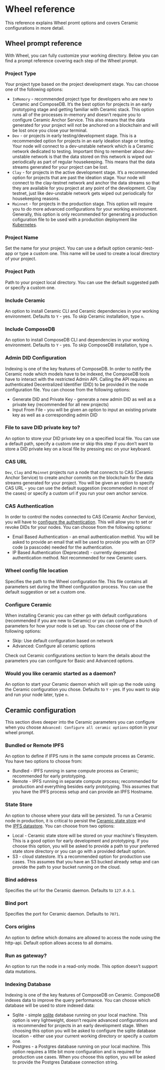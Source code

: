 
# Wheel reference 

This reference explains Wheel promt options and covers Ceramic configurations in more detail.

## Wheel prompt reference

With Wheel, you can fully customize your working directory. Below you can find a prompt reference
 covering each step of the Wheel prompt. 

### Project Type 
Your project type based on the project development stage. You can choose one of
 the following options:

- `InMemory` - recommended project type for developers who are new to Ceramic and ComposeDB.
 It’s the best option for projects in an early prototyping stage and getting familiar with Ceramic stack.
 This option runs all of the processes in-memory and doesn’t require you to configure Ceramic Anchor Service.
 This also means that the data generated for your project will not be anchored on a blockchain and will be lost
 once you close your terminal.
- `Dev` - or projects in early testing/development stage. This is a recommended option for projects in an early
 ideation stage or testing. Your node will connect to a dev-unstable network which is a Ceramic network dedicated
 to testing. Important thing to remember about dev-unstable network is that the data stored on this network is wiped
 out periodically as part of regular housekeeping. This means that the data streams generated for your project can be lost.
- `Clay` - for projects in the active development stage. It’s a recommended option for projects that are past the ideation
 stage. Your node will connect to the clay-testnet network and anchor the data streams so that they are available for you
 project at any point of the development. Clay testnet, just like dev-unstable network gets wiped out periodically for 
 housekeeping reasons.
- `Mainnet` - for projects in the production stage. This option will require you to do more advanced configurations for
 your working environment. Generally, this option is only recommended for generating a production cofiguration file to be
 used with a production deployment like [Kubernetes](https://composedb.js.org/docs/0.4.x/guides/composedb-server/running-in-the-cloud). 

### Project Name 
Set the name for your project. You can use a default option ceramic-test-app or type a custom one. This
name will be used to create a local directory of your project. 

### Project Path 
Path to your project local directory. You can use the default suggested path or specify a custom one.

### Include Ceramic 
An option to install Ceramic CLI and Ceramic dependencies in your working environment.
Defaults to `Y` - yes. To skip Ceramic installation, type `n`. 


### Include ComposeDB 
An option to install ComposeDB CLI and dependencies in your working environment.
Defaults to `Y` - yes. To skip ComposeDB installation, type `n`.

### Admin DID Configuration
Indexing is one of the key features of ComposeDB. In order to notify the Ceramic node which models have to be indexed, the
ComposeDB tools have to interact with the restricted Admin API. Calling the API requires an authenticated Decentralized
Identifier (DID) to be provided in the node configuration file. You can choose from the following options:

- Generate DID and Private Key - generate a new admin DID as well as a private key (recommended for all new projects)
- Input From File - you will be given an option to input an existing private key as well as a corresponding admin DID


### File to save DID private key to?
An option to store your DID private key on a specified local file. You can use a default path,
specify a custom one or skip this step if you don’t want to store a DID private key on a local file by pressing esc on your keyboard.

### CAS URL
`Dev`, `Clay` and `Mainnet` projects run a node that connects to CAS (Ceramic Anchor Service) to create anchor
commits on the blockchain for the data streams generated for your project. You will be given an option  to specify CAS URL - you can 
use the default suggestion (recommended in most of the cases) or specify a custom url if you run your own anchor service. 


### CAS Authentication
In order to control the nodes connected to CAS (Ceramic Anchor Service), you will have to [configure the authentication](https://composedb.js.org/docs/0.4.x/guides/composedb-server/access-mainnet).
This will allow you to set or revoke DIDs for your nodes. You can choose from the following options:

- Email Based Authentication - an email authentication methid. You will be asked to provide an email that will be used to provide you with an OTP code (a passcode) needed for the authentication.
- IP Based Authentication (Deprecated) - currently deprecated authentication method. Not recommended for new Ceramic users.

### Wheel config file location
Specifies the path to the Wheel configuration file. This file contains all parameters set during the Wheel configuration process. You can use the default suggestion
or set a custom one.

### Configure Ceramic
When installing Ceramic you can either go with default configurations (recommended if you are new to Ceramic) or you can configure a bunch of parameters for how your node is set up.
You can choose one of the following options:

- Skip: Use default configuration based on network
- Advanced: Configure all ceramic options

Check out Ceramic configurations section to learn the details about the parameters you can configure for Basic and Advanced options.

### Would you like ceramic started as a daemon?
An option to start your Ceramic daemon which will spin up the node using the Ceramic configuration you chose. Defaults to `Y` - yes. If you want to skip and run your node later, type `n`.


## Ceramic configuration

This section dives deeper into the Ceramic parameters you can configure when you choose `Advanced: Configure all ceramic options` option in your wheel prompt.

### Bundled or Remote IPFS
An option to define if IFPS runs in the same compute process as Ceramic. You have two options to choose from:

- Bundled - IPFS running in same compute process as Ceramic; recommended for early prototyping.
- Remote - IPFS running in separate compute process; recommended for production and everything besides early prototyping. 
This assumes that you have the IPFS process setup and can provide an IPFS Hostname.


### State Store
An option to choose where your data will be persisted. To run a Ceramic node in production, it is critical to persist the [Ceramic state store](https://developers.ceramic.network/run/nodes/nodes/#ceramic-state-store)
and the [IPFS datastore](https://github.com/ipfs/go-ipfs/blob/master/docs/config.md#datastorespec). You can choose from two options:

- Local - Ceramic state store will be stored on your machine's filesystem. This is a good option for early development and prototyping. 
If you choose this option, you will be asked to provide a path to your preferred state store directory or you can go with a provided default option.
- S3 - cloud statestore. It’s a recommended option for production use cases. This assumes that you have an S3 bucked already setup and can provide 
the path to your bucket running on the cloud.


### Bind address
Specifies the url for the Ceramic daemon. Defaults to `127.0.0.1`.

### Bind port
Specifies the port for Ceramic daemon. Defaults to `7071`.

### Cors origins
An option to define which domains are allowed to access the node using the http-api. Default option allows access to all domains.

### Run as gateway?
An option to run the node in a read-only mode. This option doesn’t support data mutations. 


### Indexing Database
Indexing is one of the key features of ComposeDB on Ceramic.  ComposeDB indexes data to improve the query performance. You can choose which database will be used to store indexed data:

- Sqlite - simple [sqlite](https://sqlite.org/index.html) database running on your local machine. This option is very lightweight, doesn’t require advanced configurations and is
 recommended for projects in an early development stage. When choosing this option you will be asked to configure the sqlite database location - either use your current working directory or specify a custom one.
- Postgres - a Postgres database running on your local machine. This option requires a little bit more configuration and is required for production use cases. When you choose this option, you will be asked to provide
 the Postgres Database connection string.